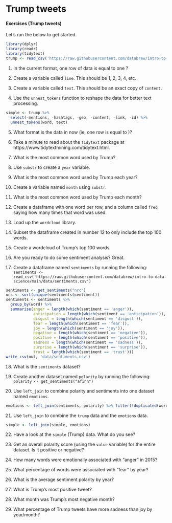 # Trump tweets {#trump}

#### Exercises (Trump tweets)  {-}

Let's run the below to get started.

```r

library(dplyr)
library(readr)
library(tidytext)
trump <- read_csv('https://raw.githubusercontent.com/databrew/intro-to-data-science/main/data/trumptweets.csv')

```

1. In the current format, one row of data is equal to one <what>?

2. Create a variable called `line`. This should be 1, 2, 3, 4, etc.

3. Create a variable called `text`. This should be an exact copy of `content`.

4. Use the `unnest_tokens` function to reshape the data for better text processing.

```r
simple <- trump %>%
  select(-mentions, -hashtags, -geo, -content, -link, -id) %>%
  unnest_tokens(word, text)
```

5. What format is the data in now (ie, one row is equal to <what>)?

6. Take a minute to read about the `tidytext` package at https://www.tidytextmining.com/tidytext.html.

7. What is the most common word used by Trump?

8. Use `substr` to create a `year` variable.

9. What is the most common word used by Trump each year?

10. Create a variable named `month` using `substr`.

11. What is the most common word used by Trump each month?

12. Create a dataframe with one word per row, and a column called `freq` saying how many times that word was used.

13. Load up the `wordcloud` library.

14. Subset the dataframe created in number 12 to only include the top 100 words.

15. Create a wordcloud of Trump's top 100 words.

16. Are you ready to do some sentiment analysis? Great.

17. Create a dataframe named `sentiments` by running the following: `sentiments <- read_csv('https://raw.githubusercontent.com/databrew/intro-to-data-science/main/data/sentiments.csv')`

```r
sentiments <- get_sentiments("nrc")
uns <- sort(unique(sentiments$sentiment))
sentiments <- sentiments %>%
  group_by(word) %>%
  summarise(anger = length(which(sentiment == 'anger')),
            anticipation = length(which(sentiment == 'anticipation')),
            disgust = length(which(sentiment == 'disgust')),
            fear = length(which(sentiment == 'fear')),
            joy = length(which(sentiment == 'joy')),
            negative = length(which(sentiment == 'negative')),
            positive = length(which(sentiment == 'positive')),
            sadness = length(which(sentiment == 'sadness')),
            surprise = length(which(sentiment == 'surprise')),
            trust = length(which(sentiment == 'trust')))
write_csv(out, 'data/sentiments.csv')
```

18. What is the `sentiments` dataset?

19. Create another dataset named `polarity` by running the following: `polarity <- get_sentiments("afinn")`

20. Use `left_join` to combine polarity and sentiments into one dataset named `emotions`.


```r
emotions <- left_join(sentiments, polarity) %>% filter(!duplicated(word))
```

21. Use `left_join` to combine the `trump` data and the `emotions` data.

```r
simple <- left_join(simple, emotions)
```

22. Have a look at the `simple` (Trump) data. What do you see?

23. Get an overall polarity score (using the `value` variable) for the entire dataset. Is it positive or negative?

24. How many words were emotionally associated with "anger" in 2015?

25. What percentage of words were associated with "fear" by year?

26. What is the average sentiment polarity by year?

27. What is Trump's most positive tweet?

28. What month was Trump's most negative month?

29. What percentage of Trump tweets have more sadness than joy by year/month?
